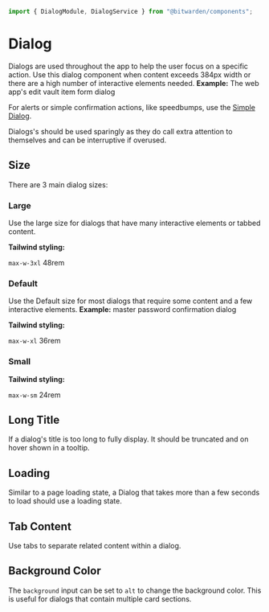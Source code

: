 

<Meta of={stories} />

```ts
import { DialogModule, DialogService } from "@bitwarden/components";
```

# Dialog

Dialogs are used throughout the app to help the user focus on a specific action. Use this dialog
component when content exceeds 384px width or there are a high number of interactive elements
needed. **Example:** The web app's edit vault item form dialog

For alerts or simple confirmation actions, like speedbumps, use the
[Simple Dialog](?path=/docs/component-library-dialogs-simple-dialog--docs).

Dialogs's should be used sparingly as they do call extra attention to themselves and can be
interruptive if overused.

<Primary />
<Controls />

## Size

There are 3 main dialog sizes:

### Large

Use the large size for dialogs that have many interactive elements or tabbed content.

**Tailwind styling:**

`max-w-3xl` 48rem

<Story of={stories.Large} />

### Default

Use the Default size for most dialogs that require some content and a few interactive elements.
**Example:** master password confirmation dialog

**Tailwind styling:**

`max-w-xl` 36rem

<Story of={stories.Default} />

### Small

**Tailwind styling:**

`max-w-sm` 24rem

<Story of={stories.Small} />

## Long Title

If a dialog's title is too long to fully display. It should be truncated and on hover shown in a
tooltip.

<Story of={stories.LongTitle} />

## Loading

Similar to a page loading state, a Dialog that takes more than a few seconds to load should use a
loading state.

<Story of={stories.Loading} />

## Tab Content

Use tabs to separate related content within a dialog.

<Story of={stories.TabContent} />

## Background Color

The `background` input can be set to `alt` to change the background color. This is useful for
dialogs that contain multiple card sections.

<Story of={stories.WithCards} />
